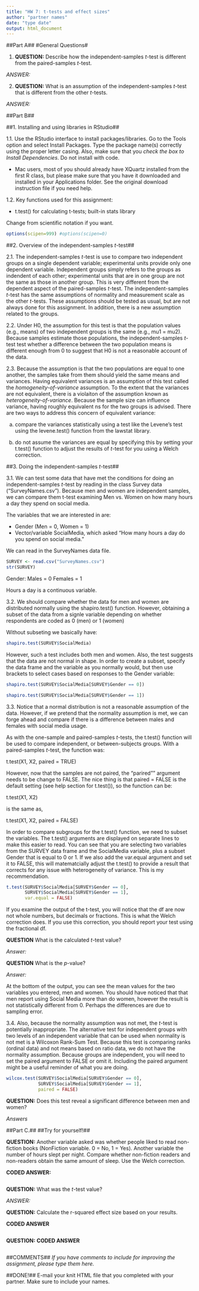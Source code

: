 ```yaml
---
title: "HW 7: t-tests and effect sizes"
author: "partner names"
date: "type date"
output: html_document
---
```


##Part A##
#General Questions#


1. **QUESTION:** Describe how the independent-samples *t*-test is different from the paired-samples *t*-test. 

*ANSWER:* 


2. **QUESTION:** What is an assumption of the independent-samples *t*-test that is different from the other *t*-tests.

*ANSWER:* 


##Part B##

##1. Installing and using libraries in RStudio##

1.1. Use the RStudio interface to install packages/libraries. Go to the Tools option and select Install Packages. Type the package name(s) correctly using the proper letter casing. Also, make sure that you *check the box to Install Dependencies*. Do not install with code.

- Mac users, most of you should already have XQuartz installed from the first R class, but please make sure that you have it downloaded and installed in your Applications folder. See the original download instruction file if you need help.  


1.2. Key functions used for this assignment: 

- t.test() for calculating t-tests; built-in stats library


Change from scientific notation if you want. 

```r
options(scipen=999) #options(scipen=0)
```

##2. Overview of the independent-samples *t*-test##

2.1. The independent-samples *t*-test is use to compare two independent groups on a single dependent variable; experimental units provide only one dependent variable. Independent groups simply refers to the groups as indendent of each other; experimental units that are in one group are not the same as those in another group. This is very different from the dependent aspect of the paired-samples *t*-test. The independent-samples *t*-test has the same assumptions of normality and measurement scale as the other *t*-tests. These assumptions should be tested as usual, but are not always done for this assignment. In addition, there is a new assumption related to the groups. 

2.2. Under H0, the assumption for this test is that the population values (e.g., means) of two independent groups is the same (e.g., mu1 = mu2). Because samples estimate those populations, the independent-samples *t*-test test whether a difference between the two population means is different enough from 0 to suggest that H0 is not a reasonable account of the data. 

2.3. Because the assumption is that the two populations are equal to one another, the samples take from them should yield the same means and variances. Having equivalent variances is an assumption of this test called the *homogeneity-of-variance* assumption. To the extent that the variances are not equivalent, there is a violaiton of the assumption known as *heterogeneity-of-variance*. Because the sample size can influence variance, having roughly equivalent ns for the two groups is advised. There are two ways to address this concern of equivalent variance: 

  a) compare the variances statistically using a test like the Levene's test using the levene.test() function from the lawstat library.
  
  b) do not assume the variances are equal by specifying this by setting your t.test() function to adjust the results of *t*-test for you using a Welch correction. 



##3. Doing the independent-samples *t*-test##

3.1. We can test some data that have met the conditions for doing an independent-samples *t*-test by reading in the class Survey data ("SurveyNames.csv"). Because men and women are independent samples, we can compare them  t-test examining Men vs. Women on how many hours a day they spend on social media. 

The variables that we are interested in are: 

- Gender (Men = 0, Women = 1)
- Vector/variable SocialMedia, which asked "How many hours a day do you spend on social media." 

We can read in the SurveyNames data file.

```r
SURVEY <- read.csv("SurveyNames.csv")
str(SURVEY)
```

Gender:
               Males = 0
               Females = 1
               
Hours a day is a continuous variable. 


3.2. We should compare whether the data for men and women are distributed normally using the shapiro.test() function. However, obtaining a subset of the data from a signle variable depending on whether respondents are coded as 0 (men) or 1 (women)

Without subseting we basically have:

```r
shapiro.test(SURVEY$SocialMedia)
```

However, such a test includes both men and women. Also, the test suggests that the data are not normal in shape. In order to create a subset, specify the data frame and the variable as you normally would, but then use brackets to select cases based on responses to the Gender variable:

```r
shapiro.test(SURVEY$SocialMedia[SURVEY$Gender == 0]) 

shapiro.test(SURVEY$SocialMedia[SURVEY$Gender == 1])
```


3.3. Notice that a normal distribution is not a reasonable assumption of the data. However, if we pretend that the normality assumption is met, we can forge ahead and compare if there is a difference between males and females with social media usage.


As with the one-sample and paired-samples *t*-tests, the t.test() function will be used to compare independent, or between-subjects groups. With a paired-samples *t*-test, the function was:

  t.test(X1, X2, paired = TRUE)

However, now that the samples are not paired, the "parired"" argument needs to be change to FALSE. The nice thing is that paired = FALSE is the default setting (see help section for t.test()), so the function can be:

  t.test(X1, X2)
  
  is the same as,
  
  t.test(X1, X2, paired = FALSE)


In order to compare subgroups for the t.test() function, we need to subset the variables. The t.test()  arguments are displayed on separate lines to make this easier to read. You can see that you are selecting two variables from the SURVEY data frame and the SocialMedia variable, plus a subset Gender that is equal to 0 or 1. If we also add the var.equal argument and set it to FALSE, this will matematcially adjust the t.test() to provide a result that corrects for any issue with heterogeneity of variance. This is my recommendation.  

```r
t.test(SURVEY$SocialMedia[SURVEY$Gender == 0], 
       SURVEY$SocialMedia[SURVEY$Gender == 1], 
       var.equal = FALSE)
```

If you examine the output of the t-test, you will notice that the df are now not whole numbers, but decimals or fractions. This is what the Welch correction does. If you use this correction, you should report your test using the fractional df.


**QUESTION** What is the calculated *t*-test value?

*Answer:*


**QUESTION** What is the *p*-value?

*Answer:* 


At the bottom of the output, you can see the mean values for the two variables you entered, men and women. You should have noticed that that men report using Social Media more than do women, however the result is not statistically different from 0. Perhaps the differences are due to sampling error. 


3.4. Also, because the normality assumption was not met, the *t*-test is potentially inappropriate. The alternative test for independent groups with two levels of an independent variable that can be used when normality is not met is a Wilcoxon Rank-Sum Test. Because this test is comparing ranks (ordinal data) and not means based on ratio data, we do not have the normality assumption. Because groups are independent, you will need to set the paired argument to FALSE or omit it. Including the paired argument might be a useful reminder of what you are doing.

```r
wilcox.test(SURVEY$SocialMedia[SURVEY$Gender == 0], 
            SURVEY$SocialMedia[SURVEY$Gender == 1], 
            paired = FALSE)
```

**QUESTION:** Does this test reveal a significant difference between men and women?

*Answers*


##Part C.## 
##Try for yourself!##

**QUESTION:** Another variable asked was whether people liked to read non-fiction books (NonFiction variable. 0 = No, 1 = Yes). Another variable the number of hours slept per night. Compare whether non-fiction readers and non-readers obtain the same amount of sleep. Use the Welch correction.

**CODED ANSWER:**

```r

```



**QUESTION:** What was the *t*-test value?

*ANSWER:*




**QUESTION:** Calculate the r-squared effect size based on your results. 

**CODED ANSWER**
```r
```


**QUESTION:** 
**CODED ANSWER**
```r
```

##COMMENTS##
*If you have comments to include for improving the assignment, please type them here.*




##DONE!##
E-mail your knit HTML file that you completed with your partner. Make sure to include your names. 

